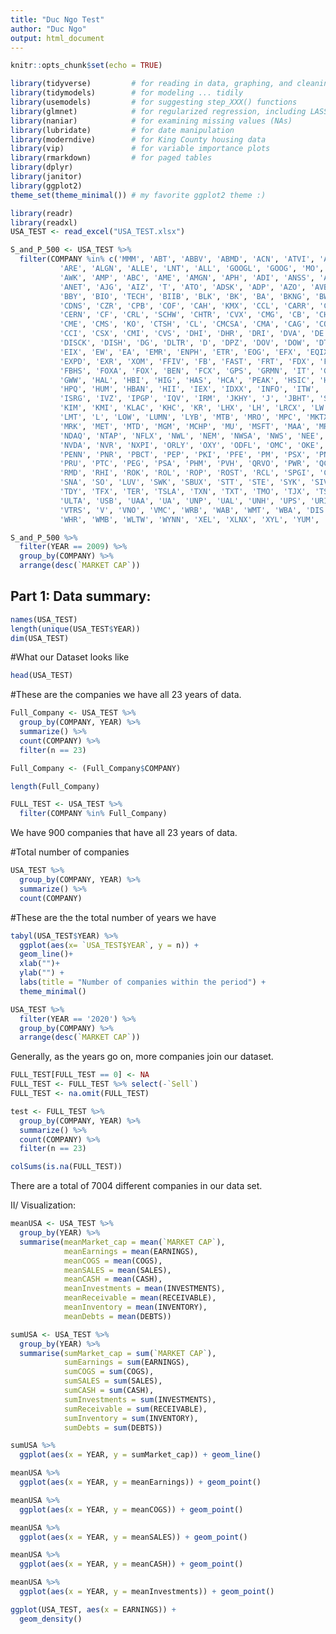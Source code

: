 ```yaml
---
title: "Duc Ngo Test"
author: "Duc Ngo"
output: html_document
---
```


```r
knitr::opts_chunk$set(echo = TRUE)
```

```r
library(tidyverse)         # for reading in data, graphing, and cleaning
library(tidymodels)        # for modeling ... tidily
library(usemodels)         # for suggesting step_XXX() functions
library(glmnet)            # for regularized regression, including LASSO
library(naniar)            # for examining missing values (NAs)
library(lubridate)         # for date manipulation
library(moderndive)        # for King County housing data
library(vip)               # for variable importance plots
library(rmarkdown)         # for paged tables
library(dplyr)
library(janitor)
library(ggplot2)
theme_set(theme_minimal()) # my favorite ggplot2 theme :)
```

```r
library(readr)
library(readxl)
USA_TEST <- read_excel("USA_TEST.xlsx")
```


```r
S_and_P_500 <- USA_TEST %>% 
  filter(COMPANY %in% c('MMM', 'ABT', 'ABBV', 'ABMD', 'ACN', 'ATVI', 'ADBE', 'AMD', 'AAP', 'AES', 'AFL', 'A', 'APD', 'AKAM', 'ALK', 'ALB', 
		   'ARE', 'ALGN', 'ALLE', 'LNT', 'ALL', 'GOOGL', 'GOOG', 'MO', 'AMZN', 'AMCR', 'AEE', 'AAL', 'AEP', 'AXP', 'AIG', 'AMT',
		   'AWK', 'AMP', 'ABC', 'AME', 'AMGN', 'APH', 'ADI', 'ANSS', 'ANTM', 'AON', 'AOS', 'APA', 'AAPL', 'AMAT', 'APTV', 'ADM',
		   'ANET', 'AJG', 'AIZ', 'T', 'ATO', 'ADSK', 'ADP', 'AZO', 'AVB', 'AVY', 'BKR', 'BLL', 'BAC', 'BBWI', 'BAX', 'BDX', 'BRK.B',
		   'BBY', 'BIO', 'TECH', 'BIIB', 'BLK', 'BK', 'BA', 'BKNG', 'BWA', 'BXP', 'BSX', 'BMY', 'AVGO', 'BR', 'BRO', 'BF.B', 'CHRW',
		   'CDNS', 'CZR', 'CPB', 'COF', 'CAH', 'KMX', 'CCL', 'CARR', 'CTLT', 'CAT', 'CBOE', 'CBRE', 'CDW', 'CE', 'CNC', 'CNP', 'CDAY',
		   'CERN', 'CF', 'CRL', 'SCHW', 'CHTR', 'CVX', 'CMG', 'CB', 'CHD', 'CI', 'CINF', 'CTAS', 'CSCO', 'C', 'CFG', 'CTXS', 'CLX',
		   'CME', 'CMS', 'KO', 'CTSH', 'CL', 'CMCSA', 'CMA', 'CAG', 'COP', 'ED', 'STZ', 'COO', 'CPRT', 'GLW', 'CTVA', 'COST', 'CTRA',
		   'CCI', 'CSX', 'CMI', 'CVS', 'DHI', 'DHR', 'DRI', 'DVA', 'DE', 'DAL', 'XRAY', 'DVN', 'DXCM', 'FANG', 'DLR', 'DFS', 'DISCA',
		   'DISCK', 'DISH', 'DG', 'DLTR', 'D', 'DPZ', 'DOV', 'DOW', 'DTE', 'DUK', 'DRE', 'DD', 'DXC', 'EMN', 'ETN', 'EBAY', 'ECL',
		   'EIX', 'EW', 'EA', 'EMR', 'ENPH', 'ETR', 'EOG', 'EFX', 'EQIX', 'EQR', 'ESS', 'EL', 'ETSY', 'EVRG', 'ES', 'RE', 'EXC', 'EXPE',
		   'EXPD', 'EXR', 'XOM', 'FFIV', 'FB', 'FAST', 'FRT', 'FDX', 'FIS', 'FITB', 'FE', 'FRC', 'FISV', 'FLT', 'FMC', 'F', 'FTNT', 'FTV',
		   'FBHS', 'FOXA', 'FOX', 'BEN', 'FCX', 'GPS', 'GRMN', 'IT', 'GNRC', 'GD', 'GE', 'GIS', 'GM', 'GPC', 'GILD', 'GL', 'GPN', 'GS',
		   'GWW', 'HAL', 'HBI', 'HIG', 'HAS', 'HCA', 'PEAK', 'HSIC', 'HSY', 'HES', 'HPE', 'HLT', 'HOLX', 'HD', 'HON', 'HRL', 'HST', 'HWM',
		   'HPQ', 'HUM', 'HBAN', 'HII', 'IEX', 'IDXX', 'INFO', 'ITW', 'ILMN', 'INCY', 'IR', 'INTC', 'ICE', 'IBM', 'IP', 'IPG', 'IFF', 'INTU',
		   'ISRG', 'IVZ', 'IPGP', 'IQV', 'IRM', 'JKHY', 'J', 'JBHT', 'SJM', 'JNJ', 'JCI', 'JPM', 'JNPR', 'KSU', 'K', 'KEY', 'KEYS', 'KMB',
		   'KIM', 'KMI', 'KLAC', 'KHC', 'KR', 'LHX', 'LH', 'LRCX', 'LW', 'LVS', 'LEG', 'LDOS', 'LEN', 'LLY', 'LNC', 'LIN', 'LYV', 'LKQ', 
		   'LMT', 'L', 'LOW', 'LUMN', 'LYB', 'MTB', 'MRO', 'MPC', 'MKTX', 'MAR', 'MMC', 'MLM', 'MAS', 'MA', 'MTCH', 'MKC', 'MCD', 'MCK', 'MDT',
		   'MRK', 'MET', 'MTD', 'MGM', 'MCHP', 'MU', 'MSFT', 'MAA', 'MRNA', 'MHK', 'TAP', 'MDLZ', 'MPWR', 'MNST', 'MCO', 'MS', 'MOS', 'MSI', 'MSCI',
		   'NDAQ', 'NTAP', 'NFLX', 'NWL', 'NEM', 'NWSA', 'NWS', 'NEE', 'NLSN', 'NKE', 'NI', 'NSC', 'NTRS', 'NOC', 'NLOK', 'NCLH', 'NRG', 'NUE',
		   'NVDA', 'NVR', 'NXPI', 'ORLY', 'OXY', 'ODFL', 'OMC', 'OKE', 'ORCL', 'OGN', 'OTIS', 'PCAR', 'PKG', 'PH', 'PAYX', 'PAYC', 'PYPL', 
		   'PENN', 'PNR', 'PBCT', 'PEP', 'PKI', 'PFE', 'PM', 'PSX', 'PNW', 'PXD', 'PNC', 'POOL', 'PPG', 'PPL', 'PFG', 'PG', 'PGR', 'PLD', 
		   'PRU', 'PTC', 'PEG', 'PSA', 'PHM', 'PVH', 'QRVO', 'PWR', 'QCOM', 'DGX', 'RL', 'RJF', 'RTX', 'O', 'REG', 'REGN', 'RF', 'RSG', 
		   'RMD', 'RHI', 'ROK', 'ROL', 'ROP', 'ROST', 'RCL', 'SPGI', 'CRM', 'SBAC', 'SLB', 'STX', 'SEE', 'SRE', 'NOW', 'SHW', 'SPG', 'SWKS',
		   'SNA', 'SO', 'LUV', 'SWK', 'SBUX', 'STT', 'STE', 'SYK', 'SIVB', 'SYF', 'SNPS', 'SYY', 'TMUS', 'TROW', 'TTWO', 'TPR', 'TGT', 'TEL',
		   'TDY', 'TFX', 'TER', 'TSLA', 'TXN', 'TXT', 'TMO', 'TJX', 'TSCO', 'TT', 'TDG', 'TRV', 'TRMB', 'TFC', 'TWTR', 'TYL', 'TSN', 'UDR',
		   'ULTA', 'USB', 'UAA', 'UA', 'UNP', 'UAL', 'UNH', 'UPS', 'URI', 'UHS', 'VLO', 'VTR', 'VRSN', 'VRSK', 'VZ', 'VRTX', 'VFC', 'VIAC', 
		   'VTRS', 'V', 'VNO', 'VMC', 'WRB', 'WAB', 'WMT', 'WBA', 'DIS', 'WM', 'WAT', 'WEC', 'WFC', 'WELL', 'WST', 'WDC', 'WU', 'WRK', 'WY', 
		   'WHR', 'WMB', 'WLTW', 'WYNN', 'XEL', 'XLNX', 'XYL', 'YUM', 'ZBRA', 'ZBH', 'ZION', 'ZTS'))
```

```r
S_and_P_500 %>% 
  filter(YEAR == 2009) %>% 
  group_by(COMPANY) %>% 
  arrange(desc(`MARKET CAP`))
```


## Part 1: Data summary: 

```r
names(USA_TEST)
length(unique(USA_TEST$YEAR))
dim(USA_TEST)
```


#What our Dataset looks like 
```r
head(USA_TEST)
```

#These are the companies we have all 23 years of data. 
```r
Full_Company <- USA_TEST %>% 
  group_by(COMPANY, YEAR) %>% 
  summarize() %>% 
  count(COMPANY) %>% 
  filter(n == 23)

Full_Company <- (Full_Company$COMPANY)

length(Full_Company)

FULL_TEST <- USA_TEST %>% 
  filter(COMPANY %in% Full_Company) 
```

We have 900 companies that have all 23 years of data. 

#Total number of companies 
```r
USA_TEST %>% 
  group_by(COMPANY, YEAR) %>% 
  summarize() %>% 
  count(COMPANY)
```


#These are the the total number of years we have
```R
tabyl(USA_TEST$YEAR) %>% 
  ggplot(aes(x= `USA_TEST$YEAR`, y = n)) +
  geom_line()+
  xlab("")+
  ylab("") + 
  labs(title = "Number of companies within the period") + 
  theme_minimal()
```

```r
USA_TEST %>% 
  filter(YEAR == '2020') %>% 
  group_by(COMPANY) %>% 
  arrange(desc(`MARKET CAP`))
```

Generally, as the years go on, more companies join our dataset. 

```r
FULL_TEST[FULL_TEST == 0] <- NA
FULL_TEST <- FULL_TEST %>% select(-`Sell`)
FULL_TEST <- na.omit(FULL_TEST)

test <- FULL_TEST %>% 
  group_by(COMPANY, YEAR) %>% 
  summarize() %>% 
  count(COMPANY) %>% 
  filter(n == 23) 

colSums(is.na(FULL_TEST))
```

There are a total of 7004 different companies in our data set. 


II/ Visualization: 

```r
meanUSA <- USA_TEST %>% 
  group_by(YEAR) %>% 
  summarise(meanMarket_cap = mean(`MARKET CAP`), 
            meanEarnings = mean(EARNINGS), 
            meanCOGS = mean(COGS), 
            meanSALES = mean(SALES), 
            meanCASH = mean(CASH), 
            meanInvestments = mean(INVESTMENTS), 
            meanReceivable = mean(RECEIVABLE), 
            meanInventory = mean(INVENTORY), 
            meanDebts = mean(DEBTS)) 
```


```r
sumUSA <- USA_TEST %>% 
  group_by(YEAR) %>% 
  summarise(sumMarket_cap = sum(`MARKET CAP`), 
            sumEarnings = sum(EARNINGS), 
            sumCOGS = sum(COGS), 
            sumSALES = sum(SALES), 
            sumCASH = sum(CASH), 
            sumInvestments = sum(INVESTMENTS), 
            sumReceivable = sum(RECEIVABLE), 
            sumInventory = sum(INVENTORY), 
            sumDebts = sum(DEBTS)) 
```

```r
sumUSA %>% 
  ggplot(aes(x = YEAR, y = sumMarket_cap)) + geom_line()
```

```r
meanUSA %>% 
  ggplot(aes(x = YEAR, y = meanEarnings)) + geom_point()
```




```r
meanUSA %>% 
  ggplot(aes(x = YEAR, y = meanCOGS)) + geom_point()
```

```r
meanUSA %>% 
  ggplot(aes(x = YEAR, y = meanSALES)) + geom_point()
```

```r
meanUSA %>% 
  ggplot(aes(x = YEAR, y = meanCASH)) + geom_point()
```

```r
meanUSA %>% 
  ggplot(aes(x = YEAR, y = meanInvestments)) + geom_point()
```


```r
ggplot(USA_TEST, aes(x = EARNINGS)) + 
  geom_density()
```





